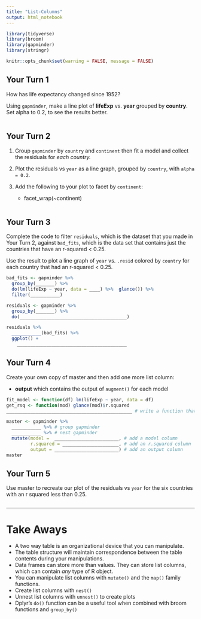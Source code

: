 ```yaml
---
title: "List-Columns"
output: html_notebook
---
```


```r
library(tidyverse)
library(broom)
library(gapminder)
library(stringr)

knitr::opts_chunk$set(warning = FALSE, message = FALSE)
```

## Your Turn 1

How has life expectancy changed since 1952?

Using `gapminder`, make a line plot of **lifeExp** vs. **year** grouped by **country**. Set alpha to 0.2, to see the results better.

```r

```

## Your Turn 2

1. Group `gapminder` by `country` and `continent` then fit a model and collect the residuals for *each country.*

2. Plot the residuals vs `year` as a line graph, grouped by `country`, with `alpha = 0.2`.

3. Add the following to your plot to facet by `continent`:

    + facet_wrap(~continent)

```r

```

## Your Turn 3

Complete the code to filter `residuals`, which is the dataset that you made in Your Turn 2, against `bad_fits`, which is the data set that contains just the countries that have an r-squared < 0.25.

Use the result to plot a line graph of `year` vs. `.resid` colored by `country` for each country that had an r-squared < 0.25.

```r
bad_fits <- gapminder %>% 
  group_by(_______) %>% 
  do(lm(lifeExp ~ year, data = ____) %>%  glance()) %>% 
  filter(___________) 

residuals <- gapminder %>% 
  group_by(_______) %>% 
  do(________________________________________) 

residuals %>% 
  ___________(bad_fits) %>% 
  ggplot() +
    _________________________________________
```

## Your Turn 4

Create your own copy of master and then add one more list column: 

* **output** which contains the output of `augment()` for each model

```r
fit_model <- function(df) lm(lifeExp ~ year, data = df)
get_rsq <- function(mod) glance(mod)$r.squared
_______________________________________________ # write a function that applies augment ot a model

master <- gapminder %>% 
  ___________ %>% # group gapminder
  ___________ %>% # nest gapminder
  mutate(model =  ________________________, # add a model column
         r.squared = _____________________, # add an r.squared column
         output = ________________________) # add an output column
master
```

## Your Turn 5

Use master to recreate our plot of the residuals vs `year` for the six countries with an r squared less than 0.25.

```r
  
```

***

# Take Aways

* A two way table is an organizational device that you can manipulate.   
* The table structure will maintain correspondence between the table contents during your manipulations.  
* Data frames can store more than values. They can store list columns, which can contain _any_ type of R object.  
* You can manipulate list columns with `mutate()` and the `map()` family functions.  
* Create list columns with `nest()`  
* Unnest list columns with `unnest()` to create plots  
* Dplyr's `do()` function can be a useful tool when combined with broom functions and `group_by()`